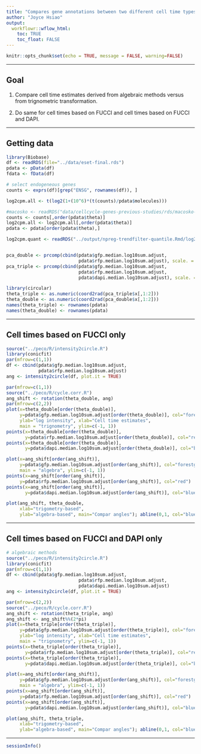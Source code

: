 ```yaml
---
title: "Compares gene annotations between two different cell time types"
author: "Joyce Hsiao"
output: 
  workflowr::wflow_html:
    toc: TRUE
    toc_float: FALSE
---
```





```r
knitr::opts_chunk$set(echo = TRUE, message = FALSE, warning=FALSE)
```

---

## Goal

1. Compare cell time estimates derived from algebraic methods versus from trignometric transformation. 

2. Do same for cell times based on FUCCI and cell times based on FUCCI and DAPI.


---

## Getting data

```r
library(Biobase)
df <- readRDS(file="../data/eset-final.rds")
pdata <- pData(df)
fdata <- fData(df)

# select endogeneous genes
counts <- exprs(df)[grep("ENSG", rownames(df)), ]

log2cpm.all <- t(log2(1+(10^6)*(t(counts)/pdata$molecules)))

#macosko <- readRDS("data/cellcycle-genes-previous-studies/rds/macosko-2015.rds")
counts <- counts[,order(pdata$theta)]
log2cpm.all <- log2cpm.all[,order(pdata$theta)]
pdata <- pdata[order(pdata$theta),]

log2cpm.quant <- readRDS("../output/npreg-trendfilter-quantile.Rmd/log2cpm.quant.rds")


pca_double <- prcomp(cbind(pdata$gfp.median.log10sum.adjust,
                           pdata$rfp.median.log10sum.adjust), scale. = T)
pca_triple <- prcomp(cbind(pdata$gfp.median.log10sum.adjust,
                           pdata$rfp.median.log10sum.adjust,
                           pdata$dapi.median.log10sum.adjust), scale. = T)

library(circular)
theta_triple <- as.numeric(coord2rad(pca_triple$x[,1:2]))
theta_double <- as.numeric(coord2rad(pca_double$x[,1:2]))
names(theta_triple) <- rownames(pdata)
names(theta_double) <- rownames(pdata)
```

---

## Cell times based on FUCCI only

```r
source("../peco/R/intensity2circle.R")
library(conicfit)
par(mfrow=c(1,1))
df <- cbind(pdata$gfp.median.log10sum.adjust,
            pdata$rfp.median.log10sum.adjust)
ang <- intensity2circle(df, plot.it = TRUE)

par(mfrow=c(1,1))
source("../peco/R/cycle.corr.R")
ang_shift <- rotation(theta_double, ang)
par(mfrow=c(2,2))
plot(x=theta_double[order(theta_double)],
     y=pdata$gfp.median.log10sum.adjust[order(theta_double)], col="forestgreen",
     ylab="log intensity", xlab="Cell time estimates",
     main = "trignometry", ylim=c(-1, 1))
points(x=theta_double[order(theta_double)],
       y=pdata$rfp.median.log10sum.adjust[order(theta_double)], col="red")
points(x=theta_double[order(theta_double)],
       y=pdata$dapi.median.log10sum.adjust[order(theta_double)], col="blue")

plot(x=ang_shift[order(ang_shift)],
     y=pdata$gfp.median.log10sum.adjust[order(ang_shift)], col="forestgreen",
     main = "algebra", ylim=c(-1, 1))     
points(x=ang_shift[order(ang_shift)],
     y=pdata$rfp.median.log10sum.adjust[order(ang_shift)], col="red")
points(x=ang_shift[order(ang_shift)],
       y=pdata$dapi.median.log10sum.adjust[order(ang_shift)], col="blue")

plot(ang_shift, theta_double,
     xlab="trigometry-based",
     ylab="algebra-based", main="Compar angles"); abline(0,1, col="blue")
```


---

## Cell times based on FUCCI and DAPI only

```r
# algebraic methods
source("../peco/R/intensity2circle.R")
library(conicfit)
par(mfrow=c(1,1))
df <- cbind(pdata$gfp.median.log10sum.adjust,
                           pdata$rfp.median.log10sum.adjust,
                           pdata$dapi.median.log10sum.adjust)
ang <- intensity2circle(df, plot.it = TRUE)

par(mfrow=c(2,2))
source("../peco/R/cycle.corr.R")
ang_shift <- rotation(theta_triple, ang)
ang_shift <- ang_shift%%(2*pi)
plot(x=theta_triple[order(theta_triple)],
     y=pdata$gfp.median.log10sum.adjust[order(theta_triple)], col="forestgreen",
     ylab="log intensity", xlab="Cell time estimates",
     main = "trignometry", ylim=c(-1, 1))
points(x=theta_triple[order(theta_triple)],
       y=pdata$rfp.median.log10sum.adjust[order(theta_triple)], col="red")
points(x=theta_triple[order(theta_triple)],
       y=pdata$dapi.median.log10sum.adjust[order(theta_triple)], col="blue")

plot(x=ang_shift[order(ang_shift)],
     y=pdata$gfp.median.log10sum.adjust[order(ang_shift)], col="forestgreen",
     main = "algebra", ylim=c(-1, 1))     
points(x=ang_shift[order(ang_shift)],
     y=pdata$rfp.median.log10sum.adjust[order(ang_shift)], col="red")
points(x=ang_shift[order(ang_shift)],
       y=pdata$dapi.median.log10sum.adjust[order(ang_shift)], col="blue")

plot(ang_shift, theta_triple,
     xlab="trigometry-based",
     ylab="algebra-based", main="Compar angles"); abline(0,1, col="blue")
```



---



```r
sessionInfo()
```

